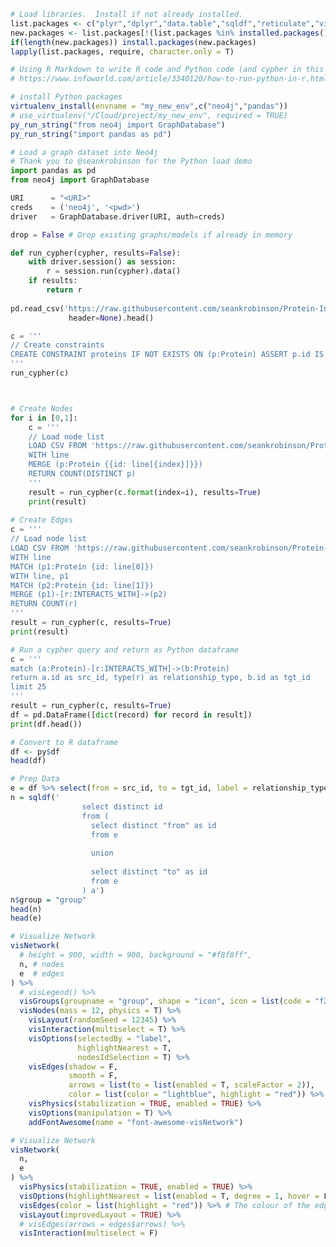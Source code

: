 
```r
# Load libraries.  Install if not already installed.
list.packages <- c("plyr","dplyr","data.table","sqldf","reticulate","visNetwork")
new.packages <- list.packages[!(list.packages %in% installed.packages()[,"Package"])]
if(length(new.packages)) install.packages(new.packages)
lapply(list.packages, require, character.only = T)
```

```r

# Using R Markdown to write R code and Python code (and cypher in this case) all in the same file!  
# https://www.infoworld.com/article/3340120/how-to-run-python-in-r.html

```

```r
# install Python packages
virtualenv_install(envname = "my_new_env",c("neo4j","pandas"))
# use_virtualenv("/Cloud/project/my_new_env", required = TRUE)
py_run_string("from neo4j import GraphDatabase")
py_run_string("import pandas as pd")
```

```python
# Load a graph dataset into Neo4j
# Thank you to @seankrobinson for the Python load demo
import pandas as pd
from neo4j import GraphDatabase

URI      = "<URI>"
creds    = ('neo4j', '<pwd>')
driver   = GraphDatabase.driver(URI, auth=creds)

drop = False # Drop existing graphs/models if already in memory

def run_cypher(cypher, results=False):
    with driver.session() as session:
        r = session.run(cypher).data()
    if results:
        return r
      
pd.read_csv('https://raw.githubusercontent.com/seankrobinson/Protein-Interaction_Link-Prediction/master/PP-Pathways_ppi.csv',
             header=None).head()

c = '''
// Create constraints
CREATE CONSTRAINT proteins IF NOT EXISTS ON (p:Protein) ASSERT p.id IS UNIQUE;
'''
run_cypher(c)             



# Create Nodes
for i in [0,1]:
    c = '''
    // Load node list
    LOAD CSV FROM 'https://raw.githubusercontent.com/seankrobinson/Protein-Interaction_Link-Prediction/master/PP-Pathways_ppi.csv' AS line
    WITH line
    MERGE (p:Protein {{id: line[{index}]}})
    RETURN COUNT(DISTINCT p)
    '''
    result = run_cypher(c.format(index=i), results=True)
    print(result)
    
# Create Edges    
c = '''
// Load node list
LOAD CSV FROM 'https://raw.githubusercontent.com/seankrobinson/Protein-Interaction_Link-Prediction/master/PP-Pathways_ppi.csv' AS line
WITH line
MATCH (p1:Protein {id: line[0]})
WITH line, p1
MATCH (p2:Protein {id: line[1]})
MERGE (p1)-[r:INTERACTS_WITH]->(p2)
RETURN COUNT(r)
'''
result = run_cypher(c, results=True)
print(result)    
```

```python
# Run a cypher query and return as Python dataframe
c = '''
match (a:Protein)-[r:INTERACTS_WITH]->(b:Protein)
return a.id as src_id, type(r) as relationship_type, b.id as tgt_id
limit 25
'''
result = run_cypher(c, results=True)
df = pd.DataFrame([dict(record) for record in result])
print(df.head())
```

```r
# Convert to R dataframe
df <- py$df
head(df)
```

```r
# Prep Data
e = df %>% select(from = src_id, to = tgt_id, label = relationship_type)
n = sqldf('
                select distinct id 
                from (
                  select distinct "from" as id
                  from e
                  
                  union
                  
                  select distinct "to" as id
                  from e
                ) a')
n$group = "group"
head(n)
head(e)
```

```r
# Visualize Network
visNetwork(
  # height = 900, width = 900, background = "#f8f8ff",
  n, # nodes
  e  # edges
) %>%
  # visLegend() %>%
  visGroups(groupname = "group", shape = "icon", icon = list(code = "f275", size = 75, color = "blue")) %>%
  visNodes(mass = 12, physics = T) %>%
    visLayout(randomSeed = 12345) %>%
    visInteraction(multiselect = T) %>%
    visOptions(selectedBy = "label",
               highlightNearest = T,
               nodesIdSelection = T) %>%
    visEdges(shadow = F,
             smooth = F,
             arrows = list(to = list(enabled = T, scaleFactor = 2)),
             color = list(color = "lightblue", highlight = "red")) %>%
    visPhysics(stabilization = TRUE, enabled = TRUE) %>%
    visOptions(manipulation = T) %>%
    addFontAwesome(name = "font-awesome-visNetwork")
```


```r
# Visualize Network
visNetwork(
  n, 
  e
) %>%
  visPhysics(stabilization = TRUE, enabled = TRUE) %>%
  visOptions(highlightNearest = list(enabled = T, degree = 1, hover = F), autoResize = TRUE, collapse = FALSE) %>%
  visEdges(color = list(highlight = "red")) %>% # The colour of the edge linking nodes
  visLayout(improvedLayout = TRUE) %>%
  # visEdges(arrows = edges$arrows) %>%
  visInteraction(multiselect = F)
```

